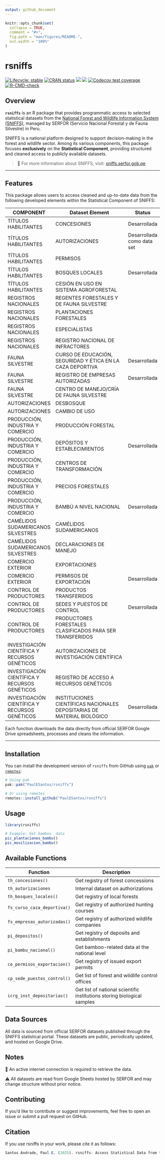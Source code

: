 ```yaml
---
output: github_document
---
```


<!-- README.md is generated from README.Rmd. Please edit that file -->

```r
knitr::opts_chunk$set(
  collapse = TRUE,
  comment = "#>",
  fig.path = "man/figures/README-",
  out.width = "100%"
)
```

# rsniffs
<!-- badges: start -->
[![Lifecycle: stable](https://img.shields.io/badge/lifecycle-stable-blue.svg)](https://lifecycle.r-lib.org/articles/stages.html)
[![CRAN status](https://www.r-pkg.org/badges/version/rsniffs)](https://CRAN.R-project.org/package=rsniffs)
[![](http://cranlogs.r-pkg.org/badges/grand-total/rsniffs?color=green)](https://cran.r-project.org/package=rsniffs)
[![](http://cranlogs.r-pkg.org/badges/last-week/rsniffs?color=green)](https://cran.r-project.org/package=rsniffs)
[![Codecov test coverage](https://codecov.io/gh/PaulESantos/rsniffs/branch/main/graph/badge.svg)](https://app.codecov.io/gh/PaulESantos/rsniffs?branch=main)
[![R-CMD-check](https://github.com/PaulESantos/rsniffs/actions/workflows/R-CMD-check.yaml/badge.svg)](https://github.com/PaulESantos/rsniffs/actions/workflows/R-CMD-check.yaml)
<!-- badges: end -->


## Overview

**`rsniffs`** is an R package that provides programmatic access to selected statistical datasets from the [National Forest and Wildlife Information System (SNIFFS)](https://sniffs.serfor.gob.pe/estadistica/es), managed by SERFOR (Servicio Nacional Forestal y de Fauna Silvestre) in Peru.

SNIFFS is a national platform designed to support decision-making in the forest and wildlife sector. Among its various components, this package focuses **exclusively** on the **Statistical Component**, providing structured and cleaned access to publicly available datasets.

> 🔗 For more information about SNIFFS, visit: [sniffs.serfor.gob.pe](https://sniffs.serfor.gob.pe)

---

## Features

This package allows users to access cleaned and up-to-date data from the following developed elements within the Statistical Component of SNIFFS:

| COMPONENT                                      | Dataset Element                                                                 | Status                          |
|------------------------------------------------|---------------------------------------------------------------------------|---------------------------------|
| TÍTULOS HABILITANTES                           | CONCESIONES                                                               | Desarrollada                    |
| TÍTULOS HABILITANTES                           | AUTORIZACIONES                                                            | Desarrollada como data set      |
| TÍTULOS HABILITANTES                           | PERMISOS                                                                  |                                 |
| TÍTULOS HABILITANTES                           | BOSQUES LOCALES                                                           | Desarrollada                    |
| TÍTULOS HABILITANTES                           | CESIÓN EN USO EN SISTEMA AGROFORESTAL                                     |                                 |
| REGISTROS NACIONALES                           | REGENTES FORESTALES Y DE FAUNA SILVESTRE                                 |                                 |
| REGISTROS NACIONALES                           | PLANTACIONES FORESTALES                                                  |                                 |
| REGISTROS NACIONALES                           | ESPECIALISTAS                                                             |                                 |
| REGISTROS NACIONALES                           | REGISTRO NACIONAL DE INFRACTORES                                         |                                 |
| FAUNA SILVESTRE                                | CURSO DE EDUCACIÓN, SEGURIDAD Y ÉTICA EN LA CAZA DEPORTIVA               | Desarrollada                    |
| FAUNA SILVESTRE                                | REGISTRO DE EMPRESAS AUTORIZADAS                                         | Desarrollada                    |
| FAUNA SILVESTRE                                | CENTRO DE MANEJO/CRÍA DE FAUNA SILVESTRE                                 |                                 |
| AUTORIZACIONES                                 | DESBOSQUE                                                                 |                                 |
| AUTORIZACIONES                                 | CAMBIO DE USO                                                             |                                 |
| PRODUCCIÓN, INDUSTRIA Y COMERCIO               | PRODUCCIÓN FORESTAL                                                      |                                 |
| PRODUCCIÓN, INDUSTRIA Y COMERCIO               | DEPÓSITOS Y ESTABLECIMIENTOS                                             | Desarrollada                    |
| PRODUCCIÓN, INDUSTRIA Y COMERCIO               | CENTROS DE TRANSFORMACIÓN                                                |                                 |
| PRODUCCIÓN, INDUSTRIA Y COMERCIO               | PRECIOS FORESTALES                                                       |                                 |
| PRODUCCIÓN, INDUSTRIA Y COMERCIO               | BAMBÚ A NIVEL NACIONAL                                                   | Desarrollada                    |
| CAMÉLIDOS SUDAMERICANOS SILVESTRES             | CAMÉLIDOS SUDAMERICANOS                                                  |                                 |
| CAMÉLIDOS SUDAMERICANOS SILVESTRES             | DECLARACIONES DE MANEJO                                                  |                                 |
| COMERCIO EXTERIOR                              | EXPORTACIONES                                                             |                                 |
| COMERCIO EXTERIOR                              | PERMISOS DE EXPORTACIÓN                                                  | Desarrollada                    |
| CONTROL DE PRODUCTORES                         | PRODUCTOS TRANSFERIDOS                                                   |                                 |
| CONTROL DE PRODUCTORES                         | SEDES Y PUESTOS DE CONTROL                                               | Desarrollada                    |
| CONTROL DE PRODUCTORES                         | PRODUCTORES FORESTALES CLASIFICADOS PARA SER TRANSFERIDOS               |                                 |
| INVESTIGACIÓN CIENTÍFICA Y RECURSOS GENÉTICOS  | AUTORIZACIONES DE INVESTIGACIÓN CIENTÍFICA                               |                                 |
| INVESTIGACIÓN CIENTÍFICA Y RECURSOS GENÉTICOS  | REGISTRO DE ACCESO A RECURSOS GENÉTICOS                                  |                                 |
| INVESTIGACIÓN CIENTÍFICA Y RECURSOS GENÉTICOS  | INSTITUCIONES CIENTÍFICAS NACIONALES DEPOSITARIAS DE MATERIAL BIOLÓGICO | Desarrollada                    |


Each function downloads the data directly from official SERFOR Google Drive spreadsheets, processes and cleans the information.

---

## Installation

You can install the development version of `rsniffs` from GitHub using [`pak`](https://pak.r-lib.org/) or [`remotes`](https://github.com/r-lib/remotes):

```r
# Using pak
pak::pak("PaulESantos/rsniffs")

# Or using remotes
remotes::install_github("PaulESantos/rsniffs")
```


## Usage

```r
library(rsniffs)

# Example: Get bamboo  data
pic_plantaciones_bambu()
pic_movilizacion_bambu()
```

## Available Functions

| Function                      | Description                                                              |
|------------------------------|--------------------------------------------------------------------------|
| `th_concesiones()`           | Get registry of forest concessions                                       |
| `th_autorizaciones`          | Internal dataset on authorizations                                       |
| `th_bosques_locales()`       | Get registry of local forests                                            |
| `fs_curso_caza_deportiva()`  | Get registry of authorized hunting courses                               |
| `fs_empresas_autorizadas()`  | Get registry of authorized wildlife companies                            |
| `pi_depositos()`             | Get registry of deposits and establishments                              |
| `pi_bambu_nacional()`        | Get bamboo-related data at the national level                            |
| `ce_permisos_exportacion()`  | Get registry of issued export permits                                    |
| `cp_sede_puestos_control()`  | Get list of forest and wildlife control offices                          |
| `icrg_inst_depositarias()`   | Get list of national scientific institutions storing biological samples  |


## Data Sources

 All data is sourced from official SERFOR datasets published through the SNIFFS statistical portal. These datasets are public, periodically updated, and hosted on Google Drive.

## Notes
📶 An active internet connection is required to retrieve the data.

⚠️ All datasets are read from Google Sheets hosted by SERFOR and may change structure without prior notice.

## Contributing
If you'd like to contribute or suggest improvements, feel free to open an issue or submit a pull request on GitHub.

## Citation
If you use rsniffs in your work, please cite it as follows:
```r
Santos Andrade, Paul E. (2025). rsniffs: Access Statistical Data from the National Forest and Wildlife Information System (SNIFFS), Peru.
```
